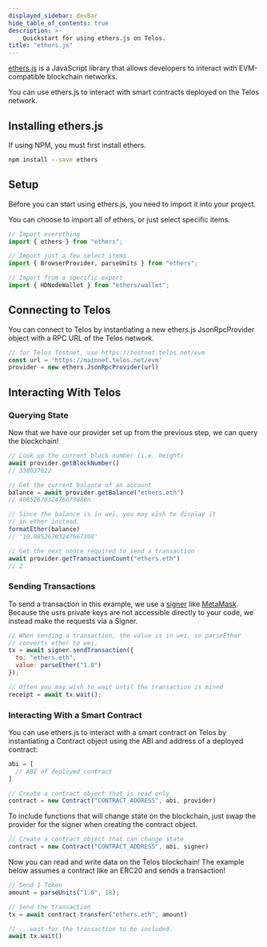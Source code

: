 ---
displayed_sidebar: devBar
hide_table_of_contents: true
description: >-
    Quickstart for using ethers.js on Telos.
title: "ethers.js"
---

[ethers.js](https://docs.ethers.org/) is a JavaScript library that allows developers to interact with EVM-compatible blockchain networks.

You can use ethers.js to interact with smart contracts deployed on the Telos network.

## Installing ethers.js

If using NPM, you must first install ethers.

``` bash
npm install --save ethers
``` 

## Setup

Before you can start using ethers.js, you need to import it into your project.  

You can choose to import all of ethers, or just select specific items.

``` javascript
// Import everything
import { ethers } from "ethers";

// Import just a few select items
import { BrowserProvider, parseUnits } from "ethers";

// Import from a specific export
import { HDNodeWallet } from "ethers/wallet";
``` 

## Connecting to Telos

You can connect to Telos by instantiating a new ethers.js JsonRpcProvider object with a RPC URL of the Telos network.

``` javascript
// for Telos Testnet, use https://testnet.telos.net/evm
const url = 'https://mainnet.telos.net/evm'
provider = new ethers.JsonRpcProvider(url)
``` 


## Interacting With Telos

### Querying State

Now that we have our provider set up from the previous step, we can query the blockchain!

``` javascript
// Look up the current block number (i.e. height)
await provider.getBlockNumber()
// 338037822

// Get the current balance of an account
balance = await provider.getBalance("ethers.eth")
// 4085267032476673080n

// Since the balance is in wei, you may wish to display it
// in ether instead.
formatEther(balance)
// '10.08526703247667308'

// Get the next nonce required to send a transaction
await provider.getTransactionCount("ethers.eth")
// 2
``` 

### Sending Transactions

To send a transaction in this example, we use a [signer](https://docs.ethers.org/v6/api/providers/#Signer) like [MetaMask](https://metamask.io/). Because the usrs private keys are not accessible directly to your code, we instead make the requests via a Signer.

``` javascript
// When sending a transaction, the value is in wei, so parseEther
// converts ether to wei.
tx = await signer.sendTransaction({
  to: "ethers.eth",
  value: parseEther("1.0")
});

// Often you may wish to wait until the transaction is mined
receipt = await tx.wait();
```

### Interacting With a Smart Contract

You can use ethers.js to interact with a smart contract on Telos by instantiating a Contract object using the ABI and address of a deployed contract:

``` javascript
abi = [
  // ABI of deployed contract
]

// Create a contract object that is read only
contract = new Contract("CONTRACT_ADDRESS", abi, provider)
```

To include functions that will change state on the blockchain, just swap the provider for the signer when creating the contract object.

``` javascript
// Create a contract object that can change state
contract = new Contract("CONTRACT_ADDRESS", abi, signer)
```

Now you can read and write data on the Telos blockchain! The example below assumes a contract like an ERC20 and sends a transaction! 

``` javascript
// Send 1 Token
amount = parseUnits("1.0", 18);

// Send the transaction
tx = await contract.transfer("ethers.eth", amount)

// ...wait for the transaction to be included.
await tx.wait()
```